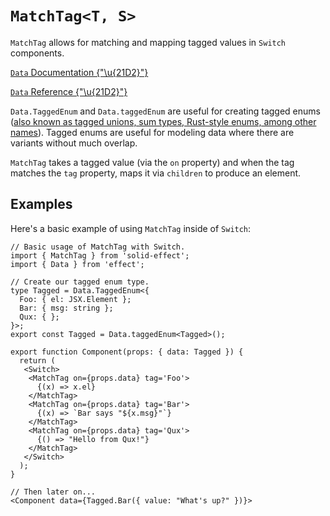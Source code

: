 

<Meta of={MatchTagStories} />

# `MatchTag<T, S>`

`MatchTag` allows for matching and mapping tagged values in `Switch` components.

[`Data` Documentation {"\u{21D2}"}](https://effect.website/docs/data-types/data/)

[`Data` Reference {"\u{21D2}"}](https://effect-ts.github.io/effect/effect/Data.ts.html)

`Data.TaggedEnum` and `Data.taggedEnum` are useful for creating tagged enums
([also known as tagged unions, sum types, Rust-style enums, among other names](https://en.wikipedia.org/wiki/Tagged_union)).
Tagged enums are useful for modeling data where there are variants without much overlap.

`MatchTag` takes a tagged value (via the `on` property) and when the tag matches the `tag` property,
maps it via `children` to produce an element.

<ArgTypes of={MatchTagStories} />

## Examples

Here's a basic example of using `MatchTag` inside of `Switch`:

```tsx
// Basic usage of MatchTag with Switch.
import { MatchTag } from 'solid-effect';
import { Data } from 'effect';

// Create our tagged enum type.
type Tagged = Data.TaggedEnum<{
  Foo: { el: JSX.Element };
  Bar: { msg: string };
  Qux: { };
}>;
export const Tagged = Data.taggedEnum<Tagged>();

export function Component(props: { data: Tagged }) {
  return (
   <Switch>
    <MatchTag on={props.data} tag='Foo'>
      {(x) => x.el}
    </MatchTag>
    <MatchTag on={props.data} tag='Bar'>
      {(x) => `Bar says "${x.msg}"`}
    </MatchTag>
    <MatchTag on={props.data} tag='Qux'>
      {() => "Hello from Qux!"}
    </MatchTag>
   </Switch>
  );
}

// Then later on...
<Component data={Tagged.Bar({ value: "What's up?" })}>
```

<Canvas of={MatchTagStories.Basic} />
